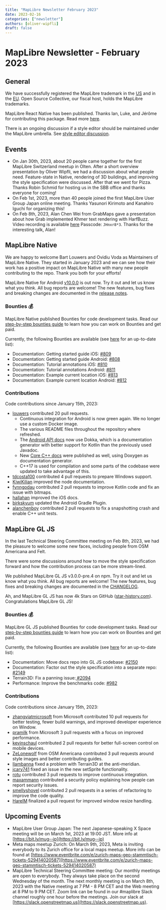 ```yaml
---
title: "MapLibre Newsletter February 2023"
date: 2023-02-16
categories: ["newsletter"]
authors: [oliver-wipfli]
draft: false
---
```


# MapLibre Newsletter - February 2023

## General

We have successfully registered the MapLibre trademark in the [US](https://tsdr.uspto.gov/#caseNumber=97744197&caseType=SERIAL_NO&searchType=statusSearch) and in the [EU](https://euipo.europa.eu/eSearch/#details/trademarks/018773096). Open Source Collective, our fiscal host, holds the MapLibre trademarks.

MapLibre React Native has been published. Thanks Ian, Luke, and Jérôme for contributing this package. Read more [here](https://maplibre.org/news/2023-02-08-maplibre-react-native-announcement/).

There is an ongoing discussion if a style editor should be maintained under the MapLibre umbrella. See <a href="https://github.com/maplibre/maplibre/discussions/153#discussioncomment-4776796">style editor discussion</a>.

## Events

- On Jan 30th, 2023, about 20 people came together for the first MapLibre Switzerland meetup in Olten. After a short overview presentation by Oliver Wipfli, we had a discussion about what people need. Feature-state in Native, rendering of 3D buildings, and improving the style specification were discussed. After that we went for Pizza. Thanks Robin Schmid for hosting us in the SBB office and thanks everyone for coming!
- On Feb 1st, 2023, more than 40 people joined the first MapLibre User Group Japan online meeting. Thanks Yasunori Kirimoto and Kanahiro Iguchi for organizing this!
- On Feb 8th, 2023, Alan Chen Wei from GrabMaps gave a presentation about how Grab implemented Khmer text rendering with HarfBuzz. Video recording is available [here](https://zoom.us/rec/share/X4c7fjSQiFkl1jNNMRiqt9jqeLK3ZCJZ5SuMhi8-qzzcVnDisfcABqLqIZcHflTv.3loRYzsO4OhqSsYt?startTime=1675843326000) Passcode: `JHnxr8*3`. Thanks for the interesting talk, Alan!

## MapLibre Native

We are happy to welcome Bart Louwers and Ovidiu Voda as Maintainers of MapLibre Native. They started in January 2023 and we can see how their work has a positive impact on MapLibre Native with many new people contributing to the repo. Thank you both for your efforts!

MapLibre Native for Android [v10.0.0](https://github.com/maplibre/maplibre-native/releases/tag/android-v10.0.0) is out now. Try it out and let us know what you think. All bug reports are welcome! The new features, bug fixes and breaking changes are documented in the [release notes](https://github.com/maplibre/maplibre-native/releases/tag/android-v10.0.0).

### Bounties 💰

MapLibre Native published Bounties for code development tasks. Read our [step-by-step bounties guide](https://maplibre.org/jobs/step-by-step-bounties-guide/) to learn how you can work on Bounties and get paid.

Currently, the following Bounties are available (see [here](https://github.com/maplibre/maplibre-native/issues?q=is%3Aissue+is%3Aopen+label%3A%22%F0%9F%92%B0+bounty+L%22%2C%22%F0%9F%92%B0+bounty+S%22%2C%22%F0%9F%92%B0+bounty+M%22+) for an up-to-date list):

- Documentation: Getting started guide iOS: [#809](https://github.com/maplibre/maplibre-native/issues/809)
- Documentation: Getting started guide Android: [#808](https://github.com/maplibre/maplibre-native/issues/808)
- Documentation: Tutorial annotations iOS: [#810](https://github.com/maplibre/maplibre-native/issues/810)
- Documentation: Tutorial annotations Android: [#811](https://github.com/maplibre/maplibre-native/issues/811)
- Documentation: Example current location iOS: [#813](https://github.com/maplibre/maplibre-native/issues/813)
- Documentation: Example current location Android: [#812](https://github.com/maplibre/maplibre-native/issues/812)

### Contributions

Code contributions since January 15th, 2023:

- [louwers](https://github.com/maplibre/maplibre-native/commits?author=louwers) contributed 20 pull requests.
  - Continuous integration for Android is now green again. We no longer use a custom Docker image.
  - The various README files throughout the repository where refreshed.
  - The [Android API docs](https://maplibre.org/maplibre-native/android/api/) now use Dokka, which is a documentation generator with better support for Kotlin than the previously used Javadoc.
  - New [Core C++ docs](https://maplibre.org/maplibre-native/cpp/api/) were published as well, using Doxygen as documentation generator.
  - C++17 is used for compilation and some parts of the codebase were updated to take advantage of this.
- [tdcosta100](https://github.com/maplibre/maplibre-native/commits?author=tdcosta100) contributed 4 pull requests to prepare Windows support.
- [KiwiKilian](https://github.com/maplibre/maplibre-native/commits?author=KiwiKilian) improved the node documentation.
- [fynngodau](https://github.com/maplibre/maplibre-native/commits?author=fynngodau) contributed 2 pull requests to improve Kotlin code and fix an issue with bitmaps.
- [hallahan](https://github.com/maplibre/maplibre-native/commits?author=hallahan) improved the iOS docs.
- [birkskyum](https://github.com/maplibre/maplibre-native/commits?author=birkskyum) updated the Android Gradle Plugin.
- [alanchenboy](https://github.com/maplibre/maplibre-native/commits?author=alanchenboy) contributed 2 pull requests to fix a snapshotting crash and enable C++ unit tests.

## MapLibre GL JS

In the last Technical Steering Committee meeting on Feb 8th, 2023, we had the pleasure to welcome some new faces, including people from OSM Americana and Felt.

There were some discussions around how to move the style specification forward and how the contribution process can be more stream-lined.

We published MapLibre GL JS v3.0.0-pre.4 on npm. Try it out and let us know what you think. All bug reports are welcome! The new features, bug fixes and breaking changes are documented in the [CHANGELOG](https://github.com/maplibre/maplibre-gl-js/blob/main/CHANGELOG.md).

Ah, and MapLibre GL JS has now 4k Stars on GitHub ([star-history.com](https://star-history.com/#maplibre/maplibre-gl-js&Date)). Congratulations MapLibre GL JS!

### Bounties 💰

MapLibre GL JS published Bounties for code development tasks. Read our [step-by-step bounties guide](https://maplibre.org/jobs/step-by-step-bounties-guide/) to learn how you can work on Bounties and get paid.

Currently, the following Bounties are available (see [here](https://github.com/maplibre/maplibre-gl-js/issues?q=is%3Aissue+is%3Aopen+label%3A%22%F0%9F%92%B0+bounty+L%22%2C%22%F0%9F%92%B0+bounty+S%22%2C%22%F0%9F%92%B0+bounty+M%22+) for an up-to-date list):

- Documentation: Move docs repo into GL JS codebase: [#2150](https://github.com/maplibre/maplibre-gl-js/issues/2150)
- Documentation: Factor out the style specification into a separate repo: [#2149](https://github.com/maplibre/maplibre-gl-js/issues/2149)
- Terrain3D: Fix a panning issue:[ #2094](https://github.com/maplibre/maplibre-gl-js/issues/2094)
- Performance: Improve the benchmarks code: [#982](https://github.com/maplibre/maplibre-gl-js/issues/2094)

### Contributions

Code contributions since January 15th, 2023:

- [zhangyiatmicrosoft](https://github.com/maplibre/maplibre-gl-js/commits?author=zhangyiatmicrosoft) from Microsoft contributed 10 pull requests for better testing, fewer build warnings, and improved developer experience on Window.
- [pramilk](https://github.com/maplibre/maplibre-gl-js/commits?author=pramilk) from Microsoft 3 pull requests with a focus on improved performance.
- [kevinschaul](https://github.com/maplibre/maplibre-gl-js/commits?author=kevinschaul) contributed 2 pull requests for better full-screen control on mobile devices.
- [ZeLonewolf](https://github.com/maplibre/maplibre-gl-js/commits?author=ZeLonewolf) from OSM Americana contributed 3 pull requests around style images and better contributing guides.
- [llambanna](https://github.com/maplibre/maplibre-gl-js/commits?author=llambanna) fixed a problem with Terrain3D at the anti-meridian.
- [jcary741](https://github.com/maplibre/maplibre-gl-js/commits?author=jcary741) fixed an issue in the new setSprite functionality.
- [rotu](https://github.com/maplibre/maplibre-gl-js/commits?author=rotu) contributed 3 pull requests to improve continuous integration.
- [maxammann](https://github.com/maplibre/maplibre-gl-js/commits?author=maxammann) contributed a security policy explaining how people can report security issues.
- [smellyshovel](https://github.com/maplibre/maplibre-gl-js/commits?author=smellyshovel) contributed 2 pull requests in a series of refactoring to improve the code quality.
- [HarelM](https://github.com/maplibre/maplibre-gl-js/commits?author=HarelM) finalized a pull request for improved window resize handling.

## Upcoming Events

- MapLibre User Group Japan: The next Japanese-speaking X Space meeting will be on March 1st, 2023 at 19:00 JST. More info at [https://bit.ly/mug--jp](https://bit.ly/mug--jp)
- Meta maps meetup Zurich: On March 9th, 2023, Meta is inviting everybody to its Zurich office for a local maps meetup. More info can be found at [https://www.eventbrite.com/e/zurich-maps-geo-stammtisch-tickets-529414020587](https://www.eventbrite.com/e/zurich-maps-geo-stammtisch-tickets-529414020587)
- MapLibre Technical Steering Committee meeting: Our monthly meetings are open to everybody. They always take place on the second Wednesday of the month. The next monthly meeting is on March 8th, 2023 with the Native meeting at 7 PM - 8 PM CET and the Web meeting at 8 PM to 9 PM CET. Zoom link can be found in our #maplibre Slack channel roughly one hour before the meetings. Join our slack at [https://slack.openstreetmap.us](https://slack.openstreetmap.us).
